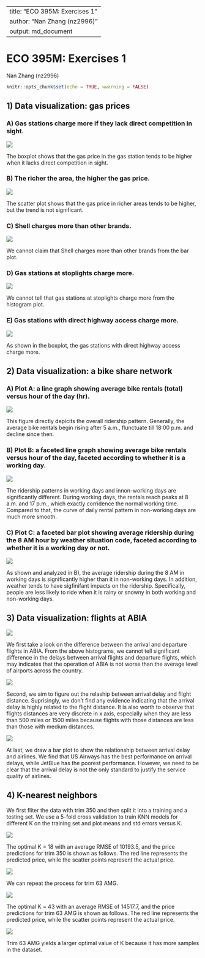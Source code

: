   
---
title: "ECO 395M: Exercises 1"
author: "Nan Zhang (nz2996)"
output: md_document
---

# ECO 395M: Exercises 1
Nan Zhang (nz2996)

```r
knitr::opts_chunk$set(echo = TRUE, wwarning = FALSE)
```

## 1) Data visualization: gas prices 
### A) Gas stations charge more if they lack direct competition in sight.

![](1-1.png)

The boxplot shows that the gas price in the gas station tends to be higher when it lacks direct competition in sight.

### B) The richer the area, the higher the gas price.

![](1-2.png)

The scatter plot shows that the gas price in richer areas tends to be higher, but the trend is not significant.

### C) Shell charges more than other brands.

![](1-3.png)

We cannot claim that Shell charges more than other brands from the bar plot.

### D) Gas stations at stoplights charge more.

![](1-4.png)

We cannot tell that gas stations at stoplights charge more from the histogram plot.

### E) Gas stations with direct highway access charge more.

![](1-5.png)

As shown in the boxplot, the gas stations with direct highway access charge more.

## 2) Data visualization: a bike share network

### A) Plot A: a line graph showing average bike rentals (total) versus hour of the day (hr).

![](2-1.png)

This figure directly depicits the overall ridership pattern. Generally, the average bike rentals begin rising after 5 a.m., flunctuate till 18:00 p.m. and decline since then.

### B) Plot B: a faceted line graph showing average bike rentals versus hour of the day, faceted according to whether it is a working day.

![](2-2.png)

The ridership patterns in working days and innon-working days are significantly different. During working days, the rentals reach peaks at 8 a.m. and 17 p.m., which exactly corridence the normal working time. Compared to that, the curve of daily rental pattern in non-working days are much more smooth. 

### C) Plot C: a faceted bar plot showing average ridership during the 8 AM hour by weather situation code, faceted according to whether it is a working day or not.

![](2-3.png)

As shown and analyzed in B), the average ridership during the 8 AM in working days is significantly higher than it in non-working days. In addition, weather tends to have sigfinifant impacts on the ridership. Specifically, people are less likely to ride when it is rainy or snowny in both working and non-working days.

## 3) Data visualization: flights at ABIA
![](3-1.png)

We first take a look on the difference between the arrival and departure flights in ABIA. From the above histograms, we cannot tell significant difference in the delays between arrival flights and departure flights, which may indicates that the operation of ABIA is not worse than the average level of airports across the country.

![](3-2.png)

Second, we aim to figure out the relaship between arrival delay and flight distance. Suprisingly, we don't find any evidence indicating that the arrival delay is highly related to the flight distance. It is also worth to observe that flights distances are very discrete in x axis, especially when they are less than 500 miles or 1500 miles because flights with those distances are less than those with medium distances. 

![](3-3.png)

At last, we draw a bar plot to show the relationship between arrival delay and airlines. We find that US Airways has the best performance on arrival delays, while JetBlue has the poorest performance. However, we need to be clear that the arrival delay is not the only standard to justify the service quality of airlines.

## 4) K-nearest neighbors

We first fliter the data with trim 350 and then split it into a training and a testing set. We use a 5-fold cross validation to train KNN models for different K on the training set and plot means and std errors versus K. 

![](4-1.png)

The optimal K = 18 with an average RMSE of 10193.5, and the price predictions for trim 350 is shown as follows. The red line represents the predicted price, while the scatter points represent the actual price.

![](4-2.png)

We can repeat the process for trim 63 AMG.

![](4-3.png)

The optimal K = 43 with an average RMSE of 14517.7, and the price predictions for trim 63 AMG is shown as follows. The red line represents the predicted price, while the scatter points represent the actual price.

![](4-4.png)

Trim 63 AMG yields a larger optimal value of K because it has more samples in the dataset.








